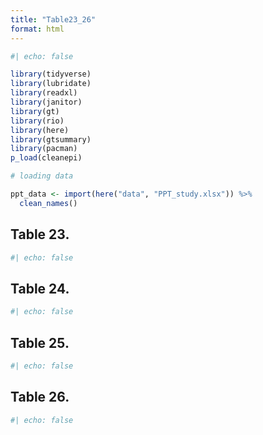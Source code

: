 ```yaml
---
title: "Table23_26"
format: html
---
```




```r
#| echo: false

library(tidyverse)
library(lubridate)
library(readxl)
library(janitor)
library(gt)
library(rio)
library(here)
library(gtsummary)
library(pacman)
p_load(cleanepi)

# loading data 

ppt_data <- import(here("data", "PPT_study.xlsx")) %>%
  clean_names()

```




## Table 23.


```r
#| echo: false

```

## Table 24.

```r
#| echo: false

```

## Table 25.

```r
#| echo: false

```

## Table 26.

```r
#| echo: false


```

